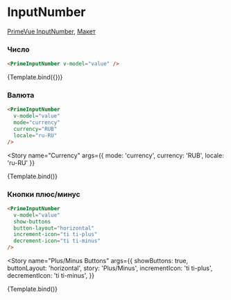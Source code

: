 

<Meta title="Prime/InputNumber" />

# InputNumber

[PrimeVue InputNumber](https://primevue.org/inputnumber), [Макет](<https://www.figma.com/design/4TYeki0MDLhfPGJstbIicf/UI-kit-PrimeFace-(DS)?node-id=484-5675&node-type=section&t=2PSg63p2UfJ4cUzB-0>)

### Число

```html dark
<PrimeInputNumber v-model="value" />
```

<Story name="Primary">{Template.bind({})}</Story>

### Валюта

```html dark
<PrimeInputNumber
  v-model="value"
  mode="currency"
  currency="RUB"
  locale="ru-RU"
/>
```

<Story
  name="Currency"
  args={{ mode: 'currency', currency: 'RUB', locale: 'ru-RU' }}
>
  {Template.bind()}
</Story>

### Кнопки плюс/минус

```html dark
<PrimeInputNumber
  v-model="value"
  show-buttons
  button-layout="horizontal"
  increment-icon="ti ti-plus"
  decrement-icon="ti ti-minus"
/>
```

<Story
  name="Plus/Minus Buttons"
  args={{
    showButtons: true,
    buttonLayout: 'horizontal',
    story: 'Plus/Minus',
    incrementIcon: 'ti ti-plus',
    decrementIcon: 'ti ti-minus',
  }}
>
  {Template.bind()}
</Story>
